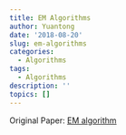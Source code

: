 ```yaml
---
title: EM Algorithms
author: Yuantong
date: '2018-08-20'
slug: em-algorithms
categories:
  - Algorithms
tags:
  - Algorithms
description: ''
topics: []
---
```



Original Paper: [EM algorithm](https://www.jstor.org/stable/pdf/2984875.pdf)

